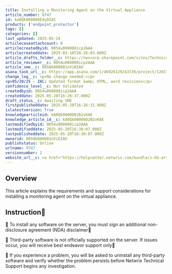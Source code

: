```yaml
---
title: Installing a Monitoring Agent on the Virtual Appliance
article_number: 9747
id: ka0Qk000000E4yDIAS
products: ['endpoint_protector']
tags: []
categories: []
last_updated: 2025-05-24
articlecaseattachcount: 0
articlecreatedbyid: 0054u000008icp2AAA
articlecreateddate: 2025-03-18T20:26:03.000Z
article_drafts_folder__c: https://nwxcorp.sharepoint.com/sites/TechnicalSupportOperations/Shared%20Documents/Technical%20Knowledge%20Management/Salesforce%20Knowledge%20Drafts/kA0Qk0000002B2vKAE
article_reviewer__c: 0054u000008icp2AAA
article_sme__c: 005Qk000001nViBIAU
asana_task_url__c: https://app.asana.com/1/46926129243726/project/1203106155380297/task/1210330980372162?focus=true
change_log__c: <p>No change needed.</p>
<p>05/20/25 - ZAC: Updated format &amp; HTML, word revisions</p>
confidence_level__c: Not Validated
createdbyid: 0054u000008icp2AAA
createddate: 2025-05-20T16:26:37.000Z
draft_status__c: Awaiting SME
firstpublisheddate: 2025-05-20T16:26:31.000Z
islatestversion: True
knowledgearticleid: kA0Qk0000002B2vKAE
knowledge_article_id__c: kA0Qk0000002B2vKAE
lastmodifiedbyid: 0054u000008icp2AAA
lastmodifieddate: 2025-05-20T16:30:07.000Z
lastpublisheddate: 2025-05-20T16:30:07.000Z
ownerid: 005Qk000001nViEIAU
publishstatus: Online
urlname: 9747
versionnumber: 2
website_url__c: <a href="https://helpcenter.netwrix.com/bundle/z-kb-articles-salesforce/page/kA0Qk0000002B2vKAE.html" target="_blank">Open in a new window</a>
---
```


## Overview

This article explains the requirements and support considerations for installing a monitoring agent on the virtual appliance.

## Instruction

  To install any software on the server, you must sign an additional non-disclosure agreement (NDA) disclaimer

  Third-party software is not officially supported on the server. If issues occur, you will receive best endeavor support only

  If you experience a problem, you will be asked to uninstall any third-party software and verify whether the problem persists before Netwrix Technical Support begins any investigation.